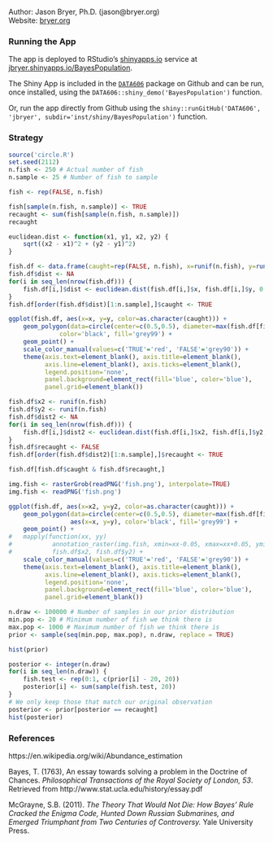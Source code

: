 Author: Jason Bryer, Ph.D. (jason@bryer.org)  
Website: [bryer.org](http://jason.bryer.org)

### Running the App

The app is deployed to RStudio's [shinyapps.io](https://jbryer.shinyapps.io/BayesPopulation/) service at [jbryer.shinyapps.io/BayesPopulation](https://jbryer.shinyapps.io/BayesPopulation).

The Shiny App is included in the [`DATA606`](https://github.com/jbryer/DATA606) package on Github and can be run, once installed, using the `DATA606::shiny_demo('BayesPopulation')` function.

Or, run the app directly from Github using the `shiny::runGitHub('DATA606', 'jbryer', subdir='inst/shiny/BayesPopulation')` function.

### Strategy

```r
source('circle.R')
set.seed(2112)
n.fish <- 250 # Actual number of fish
n.sample <- 25 # Number of fish to sample

fish <- rep(FALSE, n.fish)

fish[sample(n.fish, n.sample)] <- TRUE
recaught <- sum(fish[sample(n.fish, n.sample)])
recaught

euclidean.dist <- function(x1, y1, x2, y2) {
	sqrt((x2 - x1)^2 + (y2 - y1)^2)
}

fish.df <- data.frame(caught=rep(FALSE, n.fish), x=runif(n.fish), y=runif(n.fish))
fish.df$dist <- NA
for(i in seq_len(nrow(fish.df))) {
	fish.df[i,]$dist <- euclidean.dist(fish.df[i,]$x, fish.df[i,]$y, 0.5, 0.5)
}
fish.df[order(fish.df$dist)[1:n.sample],]$caught <- TRUE

ggplot(fish.df, aes(x=x, y=y, color=as.character(caught))) + 
	geom_polygon(data=circle(center=c(0.5,0.5), diameter=max(fish.df[fish.df$caught,]$dist)*2),
			  color='black', fill='grey99') +
	geom_point() +
	scale_color_manual(values=c('TRUE'='red', 'FALSE'='grey90')) +
	theme(axis.text=element_blank(), axis.title=element_blank(),
		  axis.line=element_blank(), axis.ticks=element_blank(),
		  legend.position='none',
		  panel.background=element_rect(fill='blue', color='blue'),
		  panel.grid=element_blank())

fish.df$x2 <- runif(n.fish)
fish.df$y2 <- runif(n.fish)
fish.df$dist2 <- NA
for(i in seq_len(nrow(fish.df))) {
	fish.df[i,]$dist2 <- euclidean.dist(fish.df[i,]$x2, fish.df[i,]$y2, 0.5, 0.5)
}
fish.df$recaught <- FALSE
fish.df[order(fish.df$dist2)[1:n.sample],]$recaught <- TRUE

fish.df[fish.df$caught & fish.df$recaught,]

img.fish <- rasterGrob(readPNG('fish.png'), interpolate=TRUE)
img.fish <- readPNG('fish.png')

ggplot(fish.df, aes(x=x2, y=y2, color=as.character(caught))) +
	geom_polygon(data=circle(center=c(0.5,0.5), diameter=max(fish.df[fish.df$recaught,]$dist2)*2),
			  	 aes(x=x, y=y), color='black', fill='grey99') +
	geom_point() +
# 	mapply(function(xx, yy) 
#           annotation_raster(img.fish, xmin=xx-0.05, xmax=xx+0.05, ymin=yy-0.05, ymax=yy+0.05),
#           fish.df$x2, fish.df$y2) +
	scale_color_manual(values=c('TRUE'='red', 'FALSE'='grey90')) +
	theme(axis.text=element_blank(), axis.title=element_blank(),
		  axis.line=element_blank(), axis.ticks=element_blank(),
		  legend.position='none',
		  panel.background=element_rect(fill='blue', color='blue'),
		  panel.grid=element_blank())

```

```r
n.draw <- 100000 # Number of samples in our prior distribution
min.pop <- 20 # Minimum number of fish we think there is
max.pop <- 1000 # Maximum number of fish we think there is
prior <- sample(seq(min.pop, max.pop), n.draw, replace = TRUE)

hist(prior)

posterior <- integer(n.draw)
for(i in seq_len(n.draw)) {
	fish.test <- rep(0:1, c(prior[i] - 20, 20))
	posterior[i] <- sum(sample(fish.test, 20))
}
# We only keep those that match our original observation
posterior <- prior[posterior == recaught]
hist(posterior)

```

### References

https://en.wikipedia.org/wiki/Abundance_estimation

Bayes, T. (1763), An essay towards solving a problem in the Doctrine of Chances. *Philosophical Transactions of the Royal Society of London, 53*. Retrieved from http://www.stat.ucla.edu/history/essay.pdf

McGrayne, S.B. (2011). *The Theory That Would Not Die: How Bayes' Rule Cracked the Enigma Code, Hunted Down Russian Submarines, and Emerged Triumphant from Two Centuries of Controversy.* Yale University Press.


